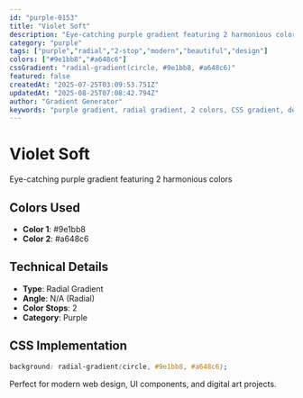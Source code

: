 ```yaml
---
id: "purple-0153"
title: "Violet Soft"
description: "Eye-catching purple gradient featuring 2 harmonious colors"
category: "purple"
tags: ["purple","radial","2-stop","modern","beautiful","design"]
colors: ["#9e1bb8","#a648c6"]
cssGradient: "radial-gradient(circle, #9e1bb8, #a648c6)"
featured: false
createdAt: "2025-07-25T03:09:53.751Z"
updatedAt: "2025-08-25T07:08:42.794Z"
author: "Gradient Generator"
keywords: "purple gradient, radial gradient, 2 colors, CSS gradient, design, #9e1bb8, #a648c6"
---
```


# Violet Soft

Eye-catching purple gradient featuring 2 harmonious colors

## Colors Used
- **Color 1**: #9e1bb8
- **Color 2**: #a648c6

## Technical Details
- **Type**: Radial Gradient
- **Angle**: N/A (Radial)
- **Color Stops**: 2
- **Category**: Purple

## CSS Implementation
```css
background: radial-gradient(circle, #9e1bb8, #a648c6);
```

Perfect for modern web design, UI components, and digital art projects.

